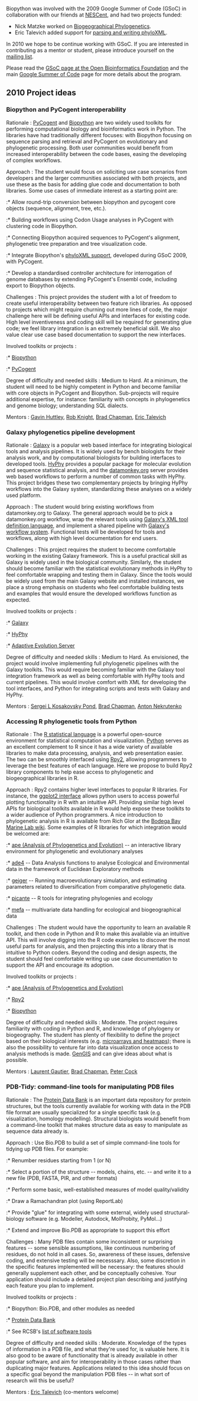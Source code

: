 Biopython was involved with the 2009 Google Summer of Code (GSoC) in collaboration with our friends at [https://www.nescent.org/wg_phyloinformatics/Main_Page NESCent], and had two projects funded:

* Nick Matzke worked on [https://www.nescent.org/wg_phyloinformatics/Phyloinformatics_Summer_of_Code_2009#Biogeographical_Phylogenetics_for_BioPython Biogeographical Phylogenetics].
* Eric Talevich added support for [https://www.nescent.org/wg_phyloinformatics/Phyloinformatics_Summer_of_Code_2009#Biopython_support_for_parsing_and_writing_phyloXML parsing and writing phyloXML].

In 2010 we hope to be continue working with GSoC. If you are interested in contributing as a mentor or student, please introduce yourself on the [http://biopython.org/wiki/Mailing_lists mailing list].

Please read the [http://www.open-bio.org/wiki/Google_Summer_of_Code GSoC page at the Open Bioinformatics Foundation] and the main [http://code.google.com/soc Google Summer of Code] page for more details about the program. 

== 2010 Project ideas ==

=== Biopython and PyCogent interoperability ===

; Rationale : [http://pycogent.sourceforge.net/ PyCogent] and [http://biopython.org/wiki/Main_Page Biopython] are two widely used toolkits for performing computational biology and bioinformatics work in Python. The libraries have had traditionally different focuses: with Biopython focusing on sequence parsing and retrieval and PyCogent on evolutionary and phylogenetic processing. Both user communities would benefit from increased interoperability between the code bases, easing the developing of complex workflows.

; Approach : The student would focus on soliciting use case scenarios from developers and the larger communities associated with both projects, and use these as the basis for adding glue code and documentation to both libraries. Some use cases of immediate interest as a starting point are:

:* Allow round-trip conversion between biopython and pycogent core objects (sequence, alignment, tree, etc.).
:* Building workflows using Codon Usage analyses in PyCogent with clustering code in Biopython.
:* Connecting Biopython acquired sequences to PyCogent's alignment, phylogenetic tree preparation and tree visualization code.
:* Integrate Biopython's [http://biopython.org/wiki/Phylo phyloXML support], developed during GSoC 2009, with PyCogent.
:* Develop a standardised controller architecture for interrogation of genome databases by extending PyCogent's Ensembl code, including export to Biopython objects.

; Challenges : This project provides the student with a lot of freedom to create useful interoperability between two feature rich libraries. As opposed to projects which might require churning out more lines of code, the major challenge here will be defining useful APIs and interfaces for existing code. High level inventiveness and coding skill will be required for generating glue code; we feel library integration is an extremely beneficial skill. We also value clear use case based documentation to support the new interfaces.

; Involved toolkits or projects :

:* [http://biopython.org/wiki/Main_Page Biopython]
:* [http://pycogent.sourceforge.net/ PyCogent]

; Degree of difficulty and needed skills : Medium to Hard. At a minimum, the student will need to be highly competent in Python and become familiar with core objects in PyCogent and Biopython. Sub-projects will require additional expertise, for instance: familiarity with concepts in phylogenetics and genome biology; understanding SQL dialects.

; Mentors : [http://jcsmr.anu.edu.au/org/dmb/compgen/ Gavin Huttley], [http://chem.colorado.edu/index.php?option=com_content&view=article&id=263:rob-knight Rob Knight], [http://bcbio.wordpress.com Brad Chapman], [[User:EricTalevich|Eric Talevich]]

=== Galaxy phylogenetics pipeline development ===

; Rationale : [http://main.g2.bx.psu.edu/ Galaxy] is a popular web based interface for integrating biological tools and analysis pipelines. It is widely used by bench biologists for their analysis work, and by computational biologists for building interfaces to developed tools. [http://hyphy.org HyPhy] provides a popular package for molecular evolution and sequence statistical analysis, and the [http://www.datamonkey.org/ datamonkey.org] server provides web based workflows to perform a number of common tasks with HyPhy. This project bridges these two complementary projects by bringing HyPhy workflows into the Galaxy system, standardizing these analyses on a widely used platform.

; Approach : The student would bring existing workflows from datamonkey.org to Galaxy. The general approach would be to pick a datamonkey.org workflow, wrap the relevant tools using [http://bitbucket.org/galaxy/galaxy-central/wiki/AddToolTutorial Galaxy's XML tool definition language], and implement a shared pipeline with [http://screencast.g2.bx.psu.edu/galaxy/flash/WorkflowFromHistory.html Galaxy's workflow system]. Functional tests will be developed for tools and workflows, along with high level documentation for end users.

; Challenges : This project requires the student to become comfortable working in the existing Galaxy framework. This is a useful practical skill as Galaxy is widely used in the biological community. Similarly, the student should become familiar with the statistical evolutionary methods in HyPhy to feel comfortable wrapping and testing them in Galaxy. Since the tools would be widely used from the main Galaxy website and installed instances, we place a strong emphasis on students who feel comfortable building tests and examples that would ensure the developed workflows function as expected.

; Involved toolkits or projects : 

:* [http://bitbucket.org/galaxy/galaxy-central/wiki/Home Galaxy]
:* [http://hyphy.org HyPhy]
:* [http://www.datamonkey.org Adaptive Evolution Server]

; Degree of difficulty and needed skills : Medium to Hard. As envisioned, the project would involve implementing full phylogenetic pipelines with the Galaxy toolkits. This would require becoming familiar with the Galaxy tool integration framework as well as being comfortable with HyPhy tools and current pipelines. This would involve comfort with XML for developing the tool interfaces, and Python for integrating scripts and tests with Galaxy and HyPhy.

; Mentors : [http://www.hyphy.org/sergei/ Sergei L Kosakovsky Pond], [http://bcbio.wordpress.com Brad Chapman], [http://www.bx.psu.edu/~anton/ Anton Nekrutenko]

=== Accessing R phylogenetic tools from Python ===

; Rationale : The [http://www.r-project.org/ R statistical language] is a powerful open-source environment for statistical computation and visualization. [http://www.python.org/ Python] serves as an excellent complement to R since it has a wide variety of available libraries to make data processing, analysis, and web presentation easier. The two can be smoothly interfaced using [http://bitbucket.org/lgautier/rpy2/ Rpy2], allowing programmers to leverage the best features of each language. Here we propose to build Rpy2 library components to help ease access to phylogenetic and biogeographical libraries in R.

; Approach : Rpy2 contains higher level interfaces to popular R libraries. For instance, the [http://rpy.sourceforge.net/rpy2/doc-2.1/html/graphics.html#package-ggplot2 ggplot2 interface] allows python users to access powerful plotting functionality in R with an intuitive API. Providing similar high level APIs for biological toolkits available in R would help expose these toolkits to a wider audience of Python programmers. A nice introduction to phylogenetic analysis in R is available from Rich Glor at the [http://bodegaphylo.wikispot.org/Phylogenetics_and_Comparative_Methods_in_R Bodega Bay Marine Lab wiki]. Some examples of R libraries for which integration would be welcomed are:

:* [http://ape.mpl.ird.fr/ ape (Analysis of Phylogenetics and Evolution)] -- an interactive library environment for phylogenetic and evolutionary analyses
:* [http://pbil.univ-lyon1.fr/ADE-4/home.php?lang=eng ade4] -- Data Analysis functions to analyse Ecological and Environmental data in the framework of Euclidean Exploratory methods
:* [http://cran.r-project.org/web/packages/geiger/index.html geiger] -- Running macroevolutionary simulation, and estimating parameters related to diversification from comparative phylogenetic data.
:* [http://picante.r-forge.r-project.org/ picante] -- R tools for integrating phylogenies and ecology
:* [http://mefa.r-forge.r-project.org/ mefa] -- multivariate data handling for ecological and biogeographical data

; Challenges : The student would have the opportunity to learn an available R toolkit, and then code in Python and R to make this available via an intuitive API. This will involve digging into the R code examples to discover the most useful parts for analysis, and then projecting this into a library that is intuitive to Python coders. Beyond the coding and design aspects, the student should feel comfortable writing up use case documentation to support the API and encourage its adoption.

; Involved toolkits or projects :

:* [http://ape.mpl.ird.fr/ ape (Analysis of Phylogenetics and Evolution)]
:* [http://bitbucket.org/lgautier/rpy2/ Rpy2]
:* [http://biopython.org/wiki/Main_Page Biopython]

; Degree of difficulty and needed skills : Moderate. The project requires familiarity with coding in Python and R, and knowledge of phylogeny or biogeography. The student has plenty of flexibility to define the project based on their biological interests (e.g. [http://www.warwick.ac.uk/go/peter_cock/python/heatmap/ microarrays and heatmaps]); there is also the possibility to venture far into data visualization once access to analysis methods is made. [http://kiwi.cs.dal.ca/GenGIS/Main_Page GenGIS] and can give ideas about what is possible.

; Mentors : [http://dk.linkedin.com/pub/laurent-gautier/8/81/869 Laurent Gautier], [http://bcbio.wordpress.com Brad Chapman], [http://www.scri.ac.uk/staff/petercock Peter Cock]


=== PDB-Tidy: command-line tools for manipulating PDB files ===

; Rationale : The [http://www.rcsb.org/pdb/home/home.do Protein Data Bank] is an important data repository for protein structures, but the tools currently available for working with data in the PDB file format are usually specialized for a single specific task (e.g. visualization, homology modelling). Structural biologists would benefit from a command-line toolkit that makes structure data as easy to manipulate as sequence data already is.

; Approach : Use Bio.PDB to build a set of simple command-line tools for tidying up PDB files. For example:

:* Renumber residues starting from 1 (or N)
:* Select a portion of the structure -- models, chains, etc. -- and write it to a new file (PDB, FASTA, PIR, and other formats)
:* Perform some basic, well-established measures of model quality/validity
:* Draw a Ramachandran plot (using ReportLab)
:* Provide "glue" for integrating with some external, widely used structural-biology software (e.g. Modeller, Autodock, MolProbity, PyMol...)
:* Extend and improve Bio.PDB as appropriate to support this effort

; Challenges : Many PDB files contain some inconsistent or surprising features -- some sensible assumptions, like continuous numbering of residues, do not hold in all cases. So, awareness of these issues, defensive coding, and extensive testing will be necesssary. Also, some discretion in the specific features implemented will be necessary: the features should generally supplement each other, and be conceptually cohesive. Your application should include a detailed project plan describing and justifying each feature you plan to implement.

; Involved toolkits or projects :

:* Biopython: Bio.PDB, and other modules as needed
:* [http://www.rcsb.org/pdb/home/home.do Protein Data Bank]
:* See RCSB's [http://sw-tools.pdb.org/ list of software tools]

; Degree of difficulty and needed skills : Moderate. Knowledge of the types of information in a PDB file, and what they're used for, is valuable here. It is also good to be aware of functionality that is already available in other popular software, and aim for interoperability in those cases rather than duplicating major features. Applications related to this idea should focus on a specific goal beyond the manipulation PDB files -- in what sort of research will this be useful?

; Mentors : [[User:EricTalevich|Eric Talevich]] (co-mentors welcome)